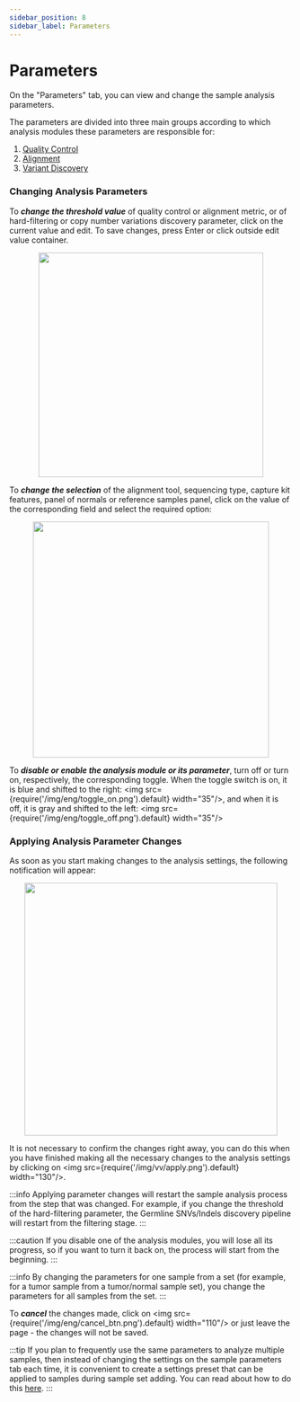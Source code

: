```yaml
---
sidebar_position: 8
sidebar_label: Parameters
---
```


# Parameters

On the "Parameters" tab, you can view and change the sample analysis parameters.

The parameters are divided into three main groups according to which analysis
modules these parameters are responsible for:

1. [Quality Control](/settings/settings/quality_control_settings)
2. [Alignment](/settings/settings/alignment_settings)
3. [Variant Discovery](/settings/settings/variant_discovery_settings)

### Changing Analysis Parameters

To ***change the threshold value*** of quality control or alignment metric, or of hard-filtering or
copy number variations discovery parameter, click on the current value and edit.
To save changes, press Enter or click outside edit value container.

<p align="center">
<img src={require('/img/eng/change_value_example.png').default} width="400"/>
</p>

To ***change the selection*** of the alignment tool, sequencing type, capture kit features,
panel of normals or reference samples panel, click on the value of the corresponding field and
select the required option:

<p align="center">
<img src={require('/img/eng/change_alignment_tool.png').default} width="420"/>
</p>

To ***disable or enable the analysis module or its parameter***, turn off or turn on, respectively,
the corresponding toggle. When the toggle switch is on, it is blue and shifted to
the right: <img src={require('/img/eng/toggle_on.png').default} width="35"/>, and when it is off,
it is gray and shifted to the left: <img src={require('/img/eng/toggle_off.png').default} width="35"/>

### Applying Analysis Parameter Changes

As soon as you start making changes to the analysis settings, the following notification will appear:

<p align="center">
<img src={require('/img/eng/apply_warning.png').default} width="450"/>
</p>

It is not necessary to confirm the changes right away, you can do this when you have finished making
all the necessary changes to the analysis settings
by clicking on <img src={require('/img/vv/apply.png').default} width="130"/>.

:::info
Applying parameter changes will restart the sample analysis process from the step that was changed.
For example, if you change the threshold of the hard-filtering parameter, the Germline SNVs/Indels
discovery pipeline will restart from the filtering stage.
:::

:::caution
If you disable one of the analysis modules, you will lose all its progress, so if you want to turn
it back on, the process will start from the beginning.
:::

:::info
By changing the parameters for one sample from a set (for example, for a tumor sample from a
tumor/normal sample set), you change the parameters for all samples from the set.
:::

To ***cancel*** the changes made, click on <img src={require('/img/eng/cancel_btn.png').default} width="110"/>
or just leave the page - the changes will not be saved.

:::tip
If you plan to frequently use the same parameters to analyze multiple samples, then instead of changing
the settings on the sample parameters tab each time, it is convenient to create a settings
preset that can be applied to samples during sample set adding. You can read about how to do
this [here](/settings/settings/settings).
:::
